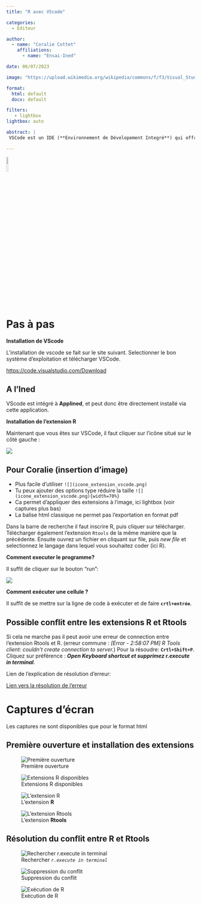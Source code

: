 ```yaml
---
title: "R avec VScode"

categories:
  - Editeur

author: 
  - name: "Coralie Cottet"
    affiliations:
      - name: "Ensai-Ined"

date: 06/07/2023

image: "https://upload.wikimedia.org/wikipedia/commons/f/f3/Visual_Studio_Code_0.10.1_icon.png"

format: 
  html: default
  docx: default

filters:
   - lightbox
lightbox: auto

abstract: | 
 VSCode est un IDE (**Environnement de Dévelopement Integré**) qui offre une intégration avec de nombreux outils et langages de programmation. L'extension R pour VS Code vous permet de travailler avec R dans un environnement de développement intégré, ce qui peut vous faire gagner du temps. VS Code vous permet de personnaliser l'éditeur de code et les paramètres de l'IDE selon vos besoins.

---
```



[![](https://upload.wikimedia.org/wikipedia/commons/f/f3/Visual_Studio_Code_0.10.1_icon.png){width=10%}](https://code.visualstudio.com/)


# Pas à pas


__Installation de VScode__


L'installation de vscode se fait sur le site suivant. Selectionner le bon système d'exploitation et télécharger VSCode.

<https://code.visualstudio.com/Download>


::: callout-tip

## A l'Ined

VScode est intégré à **Applined**, et peut donc être directement installé via cette application.

:::


__Installation de l'extension R__

Maintenant que vous êtes sur VSCode, il faut cliquer sur l'icône situé sur le côté gauche :


![](img/icone_extension_vscode.png)


::: callout-note

## Pour Coralie (insertion d'image)

* Plus facile d'utiliser `![](icone_extension_vscode.png)`
* Tu peux ajouter des options type réduire la taille `![](icone_extension_vscode.png){width=70%}`
* Ca permet d'appliquer des extensions à l'image, ici lightbox (voir captures plus bas)
* La balise html classique ne permet pas l'exportation en format pdf

:::

Dans la barre de recherche il faut inscrire R, puis cliquer sur télécharger. 
Télécharger également l'extension `Rtools` de la même manière que la précédente. Ensuite ouvrez un fichier en cliquant sur file, puis *new file* et selectionnez le langage dans lequel vous souhaitez coder (ici R). 

__Comment executer le programme?__ 


Il suffit de cliquer sur le bouton "run":

![](img/run_r_vscode.png)

__Comment exécuter une cellule ?__


Il suffit de se mettre sur la ligne de code à exécuter et de faire **`crtl+entrée`**. 


::: callout-important

## Possible conflit entre les extensions R et Rtools

Si cela ne marche pas il peut avoir une erreur de connection entre l'extension Rtools et R. (erreur commune : _[Error - 2:58:07 PM] R Tools client: couldn't create connection to server._)
Pour la résoudre:
**`Crtl+Shift+P`**. Cliquez sur préférence : ***Open Keyboard shortcut et supprimez r.execute in terminal***.

Lien de l'explication de résolution d'erreur:

[Lien vers la résolution de l'erreur](https://stackoverflow.com/questions/75261815/r-tools-client-couldnt-create-connection-to-server-launching-serverng-com)

:::


# Captures d'écran

::: callout-note

Les captures  ne sont disponibles que pour le format html

:::


::: {.content-visible when-format="html"}

## Première ouverture et installation des extensions


::: {layout="[32,-2,32,-2,32]"}

![Première ouverture](img/vscode1.png)

![Extensions R disponibles](img/vscode2.png)

![L'extension **R**](img/vscode3.png)

![L'extension **Rtools**](img/vscode4.png)

:::

## Résolution du conflit entre R et Rtools

::: {layout="[32,-2,32,-2,32]"}

![Rechercher *`r.execute in terminal`*](img/vscode5.png)

![Suppression du conflit](img/vscode6.png)

![Exécution de R](img/vscode7.png)  

:::

:::
